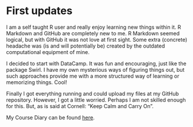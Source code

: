
# First updates


I am a self taught R user and really enjoy learning new things within it. 
R Markdown and GitHub are completely new to me. R Markdown seemed logical, but with GitHub it was not love at first sight. Some extra (concrete) headache was (is and will potentially be) created by the outdated computational equipment of mine. 

I decided to start with DataCamp. It was fun and encouraging, just like the package Swirl. I have my own mysterious ways of figuring things out, but such approaches provide me with a more structured way of learning or memorizing things. Cool!

Finally I got everything running and could upload my files at my GitHub repository. However, I got a little worried. Perhaps I am not skilled enough for this. But, as is said at Cornell: "Keep Calm and Carry On".

My Course Diary can be found  [here](https://paap0.github.io/IODS-project/).